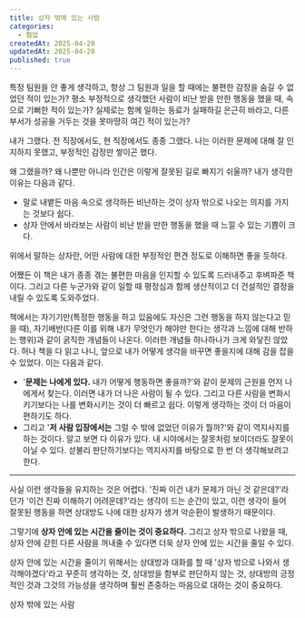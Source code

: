 ```yaml
---
title: 상자 밖에 있는 사람
categories:
  - 협업
createdAt: 2025-04-20
updatedAt: 2025-04-20
published: true
---
```


특정 팀원을 안 좋게 생각하고, 항상 그 팀원과 일을 할 때에는 불편한 감정을 숨길 수 없었던 적이 있는가? 평소 부정적으로 생각했던 사람이 비난 받을 만한 행동을 했을 때, 속으로 기뻐한 적이 있는가? 실제로는 함께 일하는 동료가 실패하길 은근히 바라고, 다른 부서가 성공을 거두는 것을 못마땅히 여긴 적이 있는가?

내가 그랬다. 전 직장에서도, 현 직장에서도 종종 그랬다. 나는 이러한 문제에 대해 잘 인지하지 못했고, 부정적인 감정만 쌓이곤 했다.

왜 그랬을까? 왜 나뿐만 아니라 인간은 이렇게 잘못된 길로 빠지기 쉬울까? 내가 생각한 이유는 다음과 같다.

- 말로 내뱉든 마음 속으로 생각하든 비난하는 것이 상자 밖으로 나오는 의지를 가지는 것보다 쉽다.
- 상자 안에서 바라보는 사람이 비난 받을 만한 행동을 했을 때 느낄 수 있는 기쁨이 크다.

위에서 말하는 상자란, 어떤 사람에 대한 부정적인 편견 정도로 이해하면 좋을 듯하다.

어쨌든 이 책은 내가 종종 겪는 불편한 마음을 인지할 수 있도록 드러내주고 후벼파준 책이다. 그리고 다른 누군가와 같이 일할 때 평정심과 함께 생산적이고 더 건설적인 결정을 내릴 수 있도록 도와주었다.

책에서는 자기기만(특정한 행동을 하고 있음에도 자신은 그런 행동을 하지 않는다고 믿을 때), 자기배반(다른 이를 위해 내가 무엇인가 해야만 한다는 생각과 느낌에 대해 반하는 행위)과 같이 굵직한 개념들이 나온다. 이러한 개념들 하나하나가 크게 와닿진 않았다. 허나 책을 다 읽고 나니, 앞으로 내가 어떻게 생각을 바꾸면 좋을지에 대해 감을 잡을 수 있었다. 이는 다음과 같다.

- '**문제는 나에게 있다.** 내가 어떻게 행동하면 좋을까?'와 같이 문제의 근원을 먼저 나에게서 찾는다. 이러면 내가 더 나은 사람이 될 수 있다. 그리고 다른 사람을 변화시키기보다는 나를 변화시키는 것이 더 빠르고 쉽다. 이렇게 생각하는 것이 더 마음이 편하기도 하다.
- 그리고 '**저 사람 입장에서는** 그럴 수 밖에 없었던 이유가 뭘까?'와 같이 역지사지를 하는 것이다. 알고 보면 다 이유가 있다. 내 시야에서는 잘못처럼 보이더라도 잘못이 아닐 수 있다. 섣불리 판단하기보다는 역지사지를 바탕으로 한 번 더 생각해보려고 한다.

---

사실 이런 생각들을 유지하는 것은 어렵다. '진짜 이건 내가 문제가 아닌 것 같은데?'라던가 '이건 진짜 이해하기 어려운데?'라는 생각이 드는 순간이 있고, 이런 생각이 들어 잘못된 행동을 하면 상대방도 나에 대한 상자가 생겨 악순환이 발생하기 때문이다.

그렇기에 **상자 안에 있는 시간을 줄이는 것이 중요하다.** 그리고 상자 밖으로 나왔을 때, 상자 안에 갇힌 다른 사람을 꺼내줄 수 있다면 더욱 상자 안에 있는 시간을 줄일 수 있다.

상자 안에 있는 시간을 줄이기 위해서는 상대방과 대화를 할 때 '상자 밖으로 나와서 생각해야겠다'라고 꾸준히 생각하는 것, 상대방을 함부로 판단하지 않는 것, 상대방의 긍정적인 것과 그것의 가능성을 생각하며 훨씬 존중하는 마음으로 대하는 것이 중요하다.

<Resource href='https://product.kyobobook.co.kr/detail/S000001499760'>상자 밖에 있는 사람</Resource>
